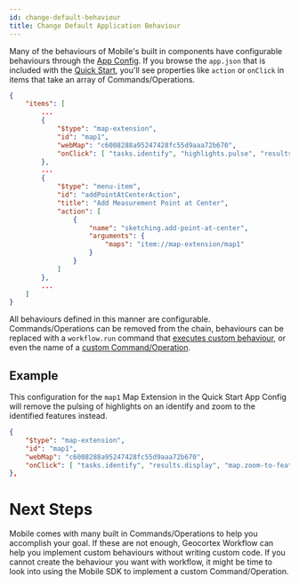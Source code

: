 ```yaml
---
id: change-default-behaviour
title: Change Default Application Behaviour
---
```


Many of the behaviours of Mobile's built in components have configurable behaviours through the [App Config](/docs/mobile/concepts/app-config). If you browse the `app.json` that is included with the [Quick Start](/docs/mobile/getting-started/quick-start), you'll see properties like `action` or `onClick` in items that take an array of Commands/Operations.

```json
{
    "items": [
        ...
        {
            "$type": "map-extension",
            "id": "map1",
            "webMap": "c6008288a95247428fc55d9aaa72b670",
            "onClick": [ "tasks.identify", "highlights.pulse", "results.display" ]
        },
        ...
        {
            "$type": "menu-item",
            "id": "addPointAtCenterAction",
            "title": "Add Measurement Point at Center",
            "action": [
                {
                    "name": "sketching.add-point-at-center",
                    "arguments": {
                        "maps": "item://map-extension/map1"
                    }
                }
            ]
        },
        ...
    ]
}
```

All behaviours defined in this manner are configurable. Commands/Operations can be removed from the chain, behaviours can be replaced with a `workflow.run` command that [executes custom behaviour](./change-default-search-behaviour), or even the name of a [custom Command/Operation](./implement-command-operation).

## Example

This configuration for the `map1` Map Extension in the Quick Start App Config will remove the pulsing of highlights on an identify and zoom to the identified features instead.

```json
{
    "$type": "map-extension",
    "id": "map1",
    "webMap": "c6008288a95247428fc55d9aaa72b670",
    "onClick": [ "tasks.identify", "results.display", "map.zoom-to-features" ]
},
```

# Next Steps

Mobile comes with many built in Commands/Operations to help you accomplish your goal. If these are not enough, Geocortex Workflow can help you implement custom behaviours without writing custom code. If you cannot create the behaviour you want with workflow, it might be time to look into using the Mobile SDK to implement a custom Command/Operation.

<UseCaseContainer>
    <UseCaseCard
        title="Commands and Operations"
        description="Learn more about Commands and Operations"
        link="/docs/mobile/concepts/commands-operations"
    />
    <UseCaseCard
        title="Change Mobile's Default Search Behaviour"
        description="Learn how to Geocortex Workflow to override Mobile's default search behaviour"
        link="./change-default-search-behaviour"
    />
    <UseCaseCard
        title="Geocortex Workflow"
        description="Learn more about Geocortex Workflow"
        link="/docs/workflow/overview"
    />
    <UseCaseCard
        title="Implement Custom Command/Operation"
        description="Implement a custom Command/Operation with the Mobile SDK"
        link="./implement-command-operation"
    />
</UseCaseContainer>
